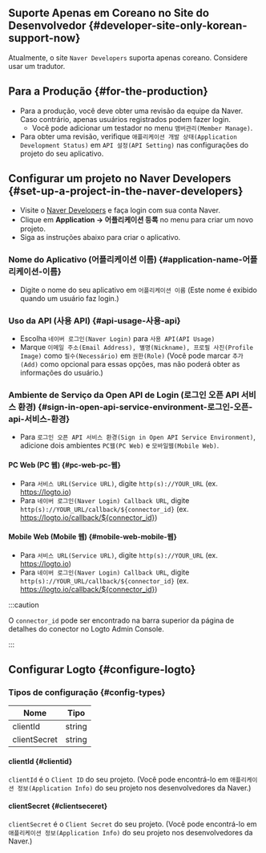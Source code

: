 ## Suporte Apenas em Coreano no Site do Desenvolvedor \{#developer-site-only-korean-support-now}

Atualmente, o site `Naver Developers` suporta apenas coreano. Considere usar um tradutor.

## Para a Produção \{#for-the-production}

- Para a produção, você deve obter uma revisão da equipe da Naver.
  Caso contrário, apenas usuários registrados podem fazer login.
  - Você pode adicionar um testador no menu `맴버관리(Member Manage)`.
- Para obter uma revisão, verifique `애플리케이션 개발 상태(Application Development Status)`
  em `API 설정(API Setting)` nas configurações do projeto do seu aplicativo.

## Configurar um projeto no Naver Developers \{#set-up-a-project-in-the-naver-developers}

- Visite o [Naver Developers](https://developers.naver.com/main/) e faça login com sua conta Naver.
- Clique em **Application -> 어플리케이션 등록** no menu para criar um novo projeto.
- Siga as instruções abaixo para criar o aplicativo.

### Nome do Aplicativo (어플리케이션 이름) \{#application-name-어플리케이션-이름}

- Digite o nome do seu aplicativo em `어플리케이션 이름` (Este nome é exibido quando um usuário faz login.)

### Uso da API (사용 API) \{#api-usage-사용-api}

- Escolha `네이버 로그인(Naver Login)` para `사용 API(API Usage)`
- Marque `이메일 주소(Email Address), 별명(Nickname), 프로필 사진(Profile Image)` como `필수(Necessário)` em `권한(Role)` (Você pode marcar `추가(Add)` como opcional para essas opções, mas não poderá obter as informações do usuário.)

### Ambiente de Serviço da Open API de Login (로그인 오픈 API 서비스 환경) \{#sign-in-open-api-service-environment-로그인-오픈-api-서비스-환경}

- Para `로그인 오픈 API 서비스 환경(Sign in Open API Service Environment)`, adicione dois ambientes `PC웹(PC Web)` e `모바일웹(Mobile Web)`.

#### PC Web (PC 웹) \{#pc-web-pc-웹}

- Para `서비스 URL(Service URL)`, digite `http(s)://YOUR_URL` (ex. https://logto.io)
- Para `네이버 로그인(Naver Login) Callback URL`, digite `http(s)://YOUR_URL/callback/${connector_id}` (ex. https://logto.io/callback/${connector_id})

#### Mobile Web (Mobile 웹) \{#mobile-web-mobile-웹}

- Para `서비스 URL(Service URL)`, digite `http(s)://YOUR_URL` (ex. https://logto.io)
- Para `네이버 로그인(Naver Login) Callback URL`, digite `http(s)://YOUR_URL/callback/${connector_id}` (ex. https://logto.io/callback/${connector_id})

:::caution

O `connector_id` pode ser encontrado na barra superior da página de detalhes do conector no Logto Admin Console.

:::

## Configurar Logto \{#configure-logto}

### Tipos de configuração \{#config-types}

| Nome         | Tipo   |
| ------------ | ------ |
| clientId     | string |
| clientSecret | string |

#### clientId \{#clientid}

`clientId` é o `Client ID` do seu projeto.
(Você pode encontrá-lo em `애플리케이션 정보(Application Info)` do seu projeto nos desenvolvedores da Naver.)

#### clientSecret \{#clientseceret}

`clientSecret` é o `Client Secret` do seu projeto.
(Você pode encontrá-lo em `애플리케이션 정보(Application Info)` do seu projeto nos desenvolvedores da Naver.)
